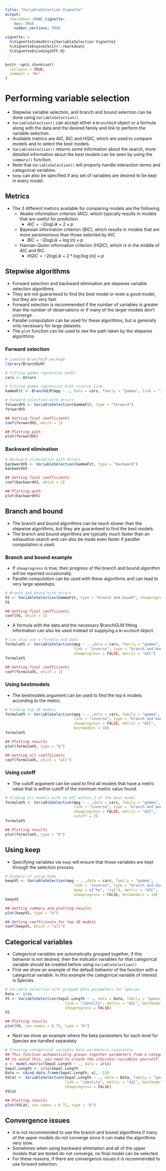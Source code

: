```yaml
---
title: "VariableSelection Vignette"
output: 
  rmarkdown::html_vignette:
    toc: TRUE
    number_sections: TRUE

vignette: >
  %\VignetteIndexEntry{VariableSelection Vignette}
  %\VignetteEngine{knitr::rmarkdown}
  %\VignetteEncoding{UTF-8}
---
```


```r
knitr::opts_chunk$set(
  collapse = TRUE,
  comment = "#>"
)
```

# Performing variable selection

- Stepwise variable selection, and branch and bound selection can be done using `VariableSelection()`.
- `VariableSelection()` can accept either a `BranchGLM` object or a formula along with the data and the desired family and link to perform the variable selection.
- Available metrics are AIC, BIC and HQIC, which are used to compare models and to select the best models.
- `VariableSelection()` returns some information about the search, more detailed 
information about the best models can be seen by using the `summary()` function.
- Note that `VariableSelection()` will properly handle interaction terms and 
categorical variables.
- `keep` can also be specified if any set of variables are desired to be kept in every model.

## Metrics

- The 3 different metrics available for comparing models are the following
  - Akaike information criterion (AIC), which typically results in models that are 
  useful for prediction
    - $AIC = -2logLik + 2 \times p$
  - Bayesian information criterion (BIC), which results in models that are more 
  parsimonious than those selected by AIC
    - $BIC = -2logLik + \log{(n)} \times p$
  - Hannan-Quinn information criterion (HQIC), which is in the middle of AIC and BIC
    - $HQIC = -2logLik + 2 * \log({\log{(n)})} \times p$

## Stepwise algorithms

- Forward selection and backward elimination are stepwise variable selection algorithms.
- They are not guaranteed to find the best model or even a good model, but they are very fast.
- Forward selection is recommended if the number of variables is greater than the number of observations or if many of the larger models don't converge.
- Parallel computation can be used for these algorithms, but is generally only necessary 
for large datasets.
- The `plot` function can be used to see the path taken by the stepwise algorithms

### Forward selection

```r
# Loading BranchGLM package
library(BranchGLM)

# Fitting gamma regression model
cars <- mtcars

# Fitting gamma regression with inverse link
GammaFit <- BranchGLM(mpg ~ ., data = cars, family = "gamma", link = "inverse")

# Forward selection with mtcars
forwardVS <- VariableSelection(GammaFit, type = "forward")
forwardVS

## Getting final coefficients
coef(forwardVS, which = 1)

## Plotting path
plot(forwardVS)

```

### Backward elimination

```r
# Backward elimination with mtcars
backwardVS <- VariableSelection(GammaFit, type = "backward")
backwardVS

## Getting final coefficients
coef(backwardVS, which = 1)

## Plotting path
plot(backwardVS)

```

## Branch and bound

- The branch and bound algorithms can be much slower than the stepwise algorithms, but 
they are guaranteed to find the best models.
- The branch and bound algorithms are typically much faster than an exhaustive search and can also be made even faster if parallel computation is used.

### Branch and bound example

- If `showprogress` is true, then progress of the branch and bound algorithm will be reported occasionally.
- Parallel computation can be used with these algorithms and can lead to very large speedups.

```r
# Branch and bound with mtcars
VS <- VariableSelection(GammaFit, type = "branch and bound", showprogress = FALSE)
VS

## Getting final coefficients
coef(VS, which = 1)

```

- A formula with the data and the necessary BranchGLM fitting information can 
also be used instead of supplying a `BranchGLM` object. 

```r
# Can also use a formula and data
formulaVS <- VariableSelection(mpg ~ . ,data = cars, family = "gamma", 
                               link = "inverse", type = "branch and bound",
                               showprogress = FALSE, metric = "AIC")
formulaVS

## Getting final coefficients
coef(formulaVS, which = 1)

```

### Using bestmodels

- The bestmodels argument can be used to find the top k models according to the 
metric.

```r
# Finding top 10 models
formulaVS <- VariableSelection(mpg ~ . ,data = cars, family = "gamma", 
                               link = "inverse", type = "branch and bound",
                               showprogress = FALSE, metric = "AIC", 
                               bestmodels = 10)
formulaVS

## Plotting results
plot(formulaVS, type = "b")

## Getting all coefficients
coef(formulaVS, which = "all")

```

### Using cutoff

- The cutoff argument can be used to find all models that have a metric value 
that is within cutoff of the minimum metric value found.

```r
# Finding all models with an AIC within 2 of the best model
formulaVS <- VariableSelection(mpg ~ . ,data = cars, family = "gamma", 
                               link = "inverse", type = "branch and bound",
                               showprogress = FALSE, metric = "AIC", 
                               cutoff = 2)
formulaVS

## Plotting results
plot(formulaVS, type = "b")

```

## Using keep

- Specifying variables via `keep` will ensure that those variables are kept through the selection process.

```r
# Example of using keep
keepVS <- VariableSelection(mpg ~ . ,data = cars, family = "gamma", 
                               link = "inverse", type = "branch and bound",
                               keep = c("hp", "cyl"), metric = "AIC",
                               showprogress = FALSE, bestmodels = 10)
keepVS

## Getting summary and plotting results
plot(keepVS, type = "b")

## Getting coefficients for top 10 models
coef(keepVS, which = "all")

```

## Categorical variables

- Categorical variables are automatically grouped together, if this behavior is 
not desired, then the indicator variables for that categorical variable should be 
created before using `VariableSelection()`
- First we show an example of the default behavior of the function with a categorical 
variable. In this example the categorical variable of interest is Species.

```r
# Variable selection with grouped beta parameters for species
Data <- iris
VS <- VariableSelection(Sepal.Length ~ ., data = Data, family = "gaussian", 
                           link = "identity", metric = "AIC", bestmodels = 10, 
                           showprogress = FALSE)
VS

## Plotting results
plot(VS, cex.names = 0.75, type = "b")

```

- Next we show an example where the beta parameters for each level for Species 
are handled separately

```r
# Treating categorical variable beta parameters separately
## This function automatically groups together parameters from a categorical variable
## to avoid this, you need to create the indicator variables yourself
x <- model.matrix(Sepal.Length ~ ., data = iris)
Sepal.Length <- iris$Sepal.Length
Data <- cbind.data.frame(Sepal.Length, x[, -1])
VSCat <- VariableSelection(Sepal.Length ~ ., data = Data, family = "gaussian", 
                           link = "identity", metric = "AIC", bestmodels = 10, 
                           showprogress = FALSE)
VSCat

## Plotting results
plot(VSCat, cex.names = 0.75, type = "b")

```

## Convergence issues

- It is not recommended to use the branch and bound algorithms if many of the upper models do not converge since it can make the algorithms very slow.
- Sometimes when using backward elimination and all of the upper models that are tested 
do not converge, no final model can be selected.
- For these reasons, if there are convergence issues it is recommended to use forward selection.
